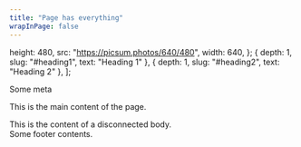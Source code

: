 ```yaml
---
title: "Page has everything"
wrapInPage: false
---
```


  height: 480,
  src: "https://picsum.photos/640/480",
  width: 640,
};
  { depth: 1, slug: "#heading1", text: "Heading 1" },
  { depth: 1, slug: "#heading2", text: "Heading 2" },
];

<Page cover={cover} feed="#feed-url" headings={headings} title={frontmatter.title}>
  <div slot="meta">Some meta</div>
  <p>This is the main content of the page.</p>
  <div slot="disconnected">
    This is the content of a disconnected body.
  </div>
  <div slot="footer">Some footer contents.</div>
</Page>
